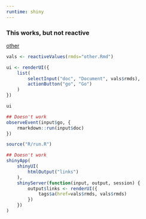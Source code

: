 ```yaml
---
runtime: shiny
---
```


### This works, but not reactive
[other](other.Rmd)

```r
vals <- reactiveValues(rmds="other.Rmd")

ui <- renderUI({
    list(
        selectInput("doc", "Document", vals$rmds),
        actionButton("go", "Go")
    )
})

ui

## Doesn't work
observeEvent(input$go, {
    rmarkdown::run(input$doc)
})

source("R/run.R")
```

```r

## Doesn't work
shinyApp(
    shinyUI(
        htmlOutput("links")
    ),
    shinyServer(function(input, output, session) {
        output$links <- renderUI({
            tags$a(href=vals$rmds, vals$rmds)
        })
    })
)

```

